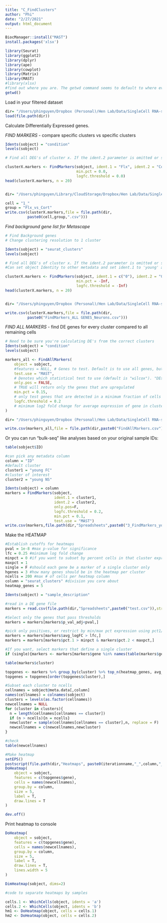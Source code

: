 ```yaml
---
title: "C_FindClusters"
author: "Phi"
date: "2/27/2021"
output: html_document
---
```


```r
BiocManager::install("MAST")
install.packages('xlsx')
```


```r
library(Seurat)
library(ggplot2)
library(dplyr)
library(ape)
library(cowplot)
library(Matrix)
library(MAST)
#library(xlsx) 
#find out where you are. The getwd command seems to default to where ever this .Rmd file is located, depsite using setwd
getwd()
```


Load in your filtered dataset
```r
dir= "/Users/phinguyen/Dropbox (Personal)/Hen Lab/Data/SingleCell RNA-seq/"
load(file.path(dir))

```


Calculate Differentially Expressed genes.

*FIND MARKERS* - compare specific clusters vs specific clusters
```r
Idents(sobject) = "condition"
levels(sobject)

# Find all DEG's of cluster x. If the ident.2 parameter is omitted or set to NULL, FindMarkers will test for differentially expressed features between the group specified by ident.1 and all other cells.

clusterX.markers <- FindMarkers(sobject, ident.1 = "Flx", ident.2 = "Cort", 
                                min.pct = 0.0,
                                logfc.threshold = 0.0) 
head(clusterX.markers, n = 20)


dir= "/Users/phinguyen/Library/CloudStorage/Dropbox/Hen Lab/Data/SingleCell RNA-seq"

cell = "1_"
group = "Flx_vs_Cort"
write.csv(clusterX.markers,file = file.path(dir,
          paste0(cell,group,".csv")))

```


*Find background gene list for Metascape*
```r
# Find Background genes
# Change clustering resolution to 1 cluster 

Idents(sobject) = "seurat_clusters"
levels(sobject)

# Find all DEG's of cluster x. If the ident.2 parameter is omitted or set to NULL, FindMarkers will test for differentially expressed features between the group specified by ident.1 and all other cells.
#Can set object Identity to other metadata and set ident.1 to 'young' and 'old' for "bulk" analysis

clusterX.markers <- FindMarkers(sobject, ident.1 = c("0"), ident.2 = "0", 
                                min.pct = -Inf,
                                logfc.threshold = -Inf) 
head(clusterX.markers, n = 20)


dir= "/Users/phinguyen/Dropbox (Personal)/Hen Lab/Data/SingleCell RNA-seq/Spreadsheets/HN1-4/Metascape/AllNeurons_SCT-WGCNA_Yellow_IncludeBackground"

write.csv(clusterX.markers,file = file.path(dir,
          paste0("FindMarkers_ALL GENES_Neurons.csv")))
```


*FIND ALL MARKERS* - find DE genes for every cluster compared to all remaining cells
```r
# Need to be sure you're calculating DE's from the correct clusters
Idents(sobject) = "condition"
levels(sobject)

markers_all <- FindAllMarkers(
    object = sobject,
    #features = NULL, # Genes to test. Default is to use all genes, but can use VariableFeatures(sobject) to test most variable genes
    test.use = "MAST",
    # Denotes which statistical test to use (default is "wilcox"). "DEseq2" is also an option.
    only.pos = FALSE,  
    # TRUE will return only the genes that are upregulated
    min.pct = 0.15,  
    # only test genes that are detected in a minimum fraction of cells in either of the two populations. Meant to speed up the function by not testing genes that are very infrequently expressed. Default is 0.1
    logfc.threshold = 0.2
    # minimum log2 fold change for average expression of gene in cluster relative to the average expression in all other clusters combined. Default is 0.25.
)

dir= "/Users/phinguyen/Dropbox (Personal)/Hen Lab/Data/SingleCell RNA-seq"

write.csv(markers_all,file = file.path(dir,paste0("FindAllMarkers.csv")))
```


Or you can run "bulk-seq" like analyses based on your original sample IDs: 
```r
table(sobject$ID)

#can pick any metadata column
column = "ID"
#default cluster
cluster1 = "young FC"    
#cluster of interest
cluster2 = "young NS"
```

```r
Idents(sobject) = column
markers = FindMarkers(sobject,
                      ident.1 = cluster1,
                      ident.2 = cluster2,
                      only.pos=F,
                      logfc.threshold = 0.2,
                      min.pct = 0.1,
                      test.use = "MAST")
write.csv(markers,file.path(dir,"Spreadsheets",paste0("3_FindMarkers_youngFC_vs_youngNS.csv")))
```




Make the HEATMAP
```r
#Establish cutoffs for heatmaps
pval = 1e-8 #max p-value for significance
lfc = 0.25 #minimum log fold change
minpct = 0 #if you want to subset by percent cells in that cluster expressing the gene
maxpct = 1
single = F #should each gene be a marker of a single cluster only
hgenes = 3 #how many genes should be in the heatmap per cluster
ncells = 200 #max # of cells per heatmap column
column = "seurat_clusters" #division you care about
heatmap_genes = 5 

Idents(sobject) = "sample_description"

#read in a DE gene file
markers = read.csv(file.path(dir,"Spreadsheets",paste0("test.csv")),stringsAsFactors = F)

#Select only the genes that pass thresholds
markers = markers[markers$p_val_adj<pval,]

#pick only positives, or restrict by min/max pct expression using pct1/2
markers = markers[markers$avg_logFC > lfc,] 
markers = markers[markers$pct.1 > minpct & markers$pct.2 < maxpct,]

#If you want, select markers that define a single cluster
if (single){markers <- markers[markers$gene %in% names(table(markers$gene))[table(markers$gene) == 1],] }

table(markers$cluster)

topgenes <- markers %>% group_by(cluster) %>% top_n(heatmap_genes, avg_logFC) #heatmap_genes was ngenes
topgenes = topgenes[order(topgenes$cluster),]

#Subset each cluster to ncells
cellnames = sobject@meta.data[,column]
names(cellnames) = colnames(sobject)
clusters = levels(as.factor(cellnames))
newcellnames = NULL
for (cluster in clusters){
  n = length(cellnames[cellnames == cluster])
  if (n > ncells){n = ncells}
  newcluster = sample(cellnames[cellnames == cluster],n, replace = F)
  newcellnames = c(newcellnames,newcluster)
}

#check
table(newcellnames)

#Make heatmap
setEPS()
postscript(file.path(dir,"Heatmaps", paste0(iterationname,"_",column,"_",pval,"_ncells",ncells,"heatmap.eps")))
DoHeatmap(
    object = sobject, 
    features = c(topgenes$gene),
    cells = names(newcellnames),
    group.by = column,
    size = 5,
    label = T,
    draw.lines = T
)

dev.off()
```

Print heatmap to console
```r
DoHeatmap(
    object = sobject, 
    features = c(topgenes$gene),
    cells = names(newcellnames),
    group.by = column,
    size = 5,
    label = T,
    draw.lines = T,
    lines.width = 5
)

DimHeatmap(sobject, dims=2)
```

```r
#code to separate heatmaps by samples

cells.1 <- WhichCells(object, idents = 'a')
cells.2 <- WhichCells(object, idents = 'b')
hm1 <- DoHeatmap(object, cells = cells.1)
hm2 <- DoHeatmap(object, cells = cells.2)
```



